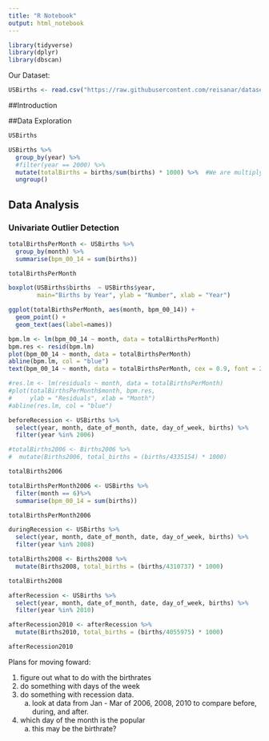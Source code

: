 ```yaml
---
title: "R Notebook"
output: html_notebook
---
```


```r
library(tidyverse)
library(dplyr)
library(dbscan)
```


Our Dataset: 

```r
USBirths <- read.csv("https://raw.githubusercontent.com/reisanar/datasets/master/us_births_00_14.csv")
```


##Introduction

##Data Exploration

```r
USBirths
```

```r
USBirths %>% 
  group_by(year) %>% 
  #filter(year == 2000) %>% 
  mutate(totalBirths = births/sum(births) * 1000) %>%  #We are multiplying by 1000 because that is what google told me to do.
  ungroup()
```





## Data Analysis


### Univariate Outlier Detection



```r
totalBirthsPerMonth <- USBirths %>% 
  group_by(month) %>% 
  summarise(bpm_00_14 = sum(births))

totalBirthsPerMonth
```

```r
boxplot(USBirths$births  ~ USBirths$year, 
        main="Births by Year", ylab = "Number", xlab = "Year")
```



```r
ggplot(totalBirthsPerMonth, aes(month, bpm_00_14)) +
  geom_point() +
  geom_text(aes(label=names))
```

```r
bpm.lm <- lm(bpm_00_14 ~ month, data = totalBirthsPerMonth)
bpm.res <- resid(bpm.lm)
plot(bpm_00_14 ~ month, data = totalBirthsPerMonth)
abline(bpm.lm, col = "blue") 
text(bpm_00_14 ~ month, data = totalBirthsPerMonth, cex = 0.9, font = 2, pos = 4)

#res.lm <- lm(residuals ~ month, data = totalBirthsPerMonth)
#plot(totalBirthsPerMonth$month, bpm.res,
#     ylab = "Residuals", xlab = "Month")
#abline(res.lm, col = "blue")
```



 


```r
beforeRecession <- USBirths %>% 
  select(year, month, date_of_month, date, day_of_week, births) %>% 
  filter(year %in% 2006)

#totalBirths2006 <- Births2006 %>% 
#  mutate(Births2006, total_births = (births/4335154) * 1000)

totalBirths2006
```

```r
totalBirthsPerMonth2006 <- USBirths %>% 
  filter(month == 6)%>% 
  summarise(bpm_00_14 = sum(births))

totalBirthsPerMonth2006
```






```r
duringRecession <- USBirths %>% 
  select(year, month, date_of_month, date, day_of_week, births) %>% 
  filter(year %in% 2008)

totalBirths2008 <- Births2008 %>% 
  mutate(Births2008, total_births = (births/4310737) * 1000)

totalBirths2008
```




```r
afterRecession <- USBirths %>% 
  select(year, month, date_of_month, date, day_of_week, births) %>% 
  filter(year %in% 2010)

afterRecession2010 <- afterRecession %>% 
  mutate(Births2010, total_births = (births/4055975) * 1000)

afterRecession2010
```





Plans for moving foward:

1) figure out what to do with the birthrates
2) do something with days of the week
3) do something with recession data.
      a) look at data from Jan - Mar of 2006, 2008, 2010 to compare before, during, and after.
4) which day of the month is the popular
      a) this may be the birthrate?















